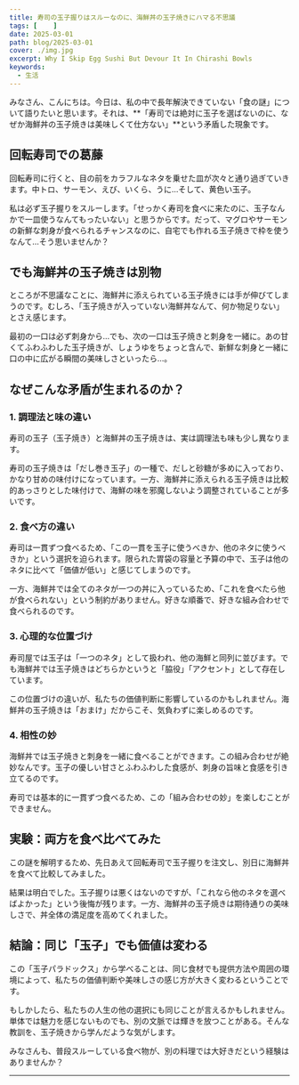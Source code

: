 ```yaml
---
title: 寿司の玉子握りはスルーなのに、海鮮丼の玉子焼きにハマる不思議
tags: [    ]
date: 2025-03-01
path: blog/2025-03-01
cover: ./img.jpg
excerpt: Why I Skip Egg Sushi But Devour It In Chirashi Bowls
keywords:
  - 生活
---
```


みなさん、こんにちは。今日は、私の中で長年解決できていない「食の謎」について語りたいと思います。それは、**「寿司では絶対に玉子を選ばないのに、なぜか海鮮丼の玉子焼きは美味しくて仕方ない」**という矛盾した現象です。

## 回転寿司での葛藤

回転寿司に行くと、目の前をカラフルなネタを乗せた皿が次々と通り過ぎていきます。中トロ、サーモン、えび、いくら、うに…そして、黄色い玉子。

私は必ず玉子握りをスルーします。「せっかく寿司を食べに来たのに、玉子なんかで一皿使うなんてもったいない」と思うからです。だって、マグロやサーモンの新鮮な刺身が食べられるチャンスなのに、自宅でも作れる玉子焼きで枠を使うなんて…そう思いませんか？

## でも海鮮丼の玉子焼きは別物

ところが不思議なことに、海鮮丼に添えられている玉子焼きには手が伸びてしまうのです。むしろ、「玉子焼きが入っていない海鮮丼なんて、何か物足りない」とさえ感じます。

最初の一口は必ず刺身から…でも、次の一口は玉子焼きと刺身を一緒に。あの甘くてふわふわした玉子焼きが、しょうゆをちょっと含んで、新鮮な刺身と一緒に口の中に広がる瞬間の美味しさといったら…。

## なぜこんな矛盾が生まれるのか？

### 1. 調理法と味の違い

寿司の玉子（玉子焼き）と海鮮丼の玉子焼きは、実は調理法も味も少し異なります。

寿司の玉子焼きは「だし巻き玉子」の一種で、だしと砂糖が多めに入っており、かなり甘めの味付けになっています。一方、海鮮丼に添えられる玉子焼きは比較的あっさりとした味付けで、海鮮の味を邪魔しないよう調整されていることが多いです。

### 2. 食べ方の違い

寿司は一貫ずつ食べるため、「この一貫を玉子に使うべきか、他のネタに使うべきか」という選択を迫られます。限られた胃袋の容量と予算の中で、玉子は他のネタに比べて「価値が低い」と感じてしまうのです。

一方、海鮮丼では全てのネタが一つの丼に入っているため、「これを食べたら他が食べられない」という制約がありません。好きな順番で、好きな組み合わせで食べられるのです。

### 3. 心理的な位置づけ

寿司屋では玉子は「一つのネタ」として扱われ、他の海鮮と同列に並びます。でも海鮮丼では玉子焼きはどちらかというと「脇役」「アクセント」として存在しています。

この位置づけの違いが、私たちの価値判断に影響しているのかもしれません。海鮮丼の玉子焼きは「おまけ」だからこそ、気負わずに楽しめるのです。

### 4. 相性の妙

海鮮丼では玉子焼きと刺身を一緒に食べることができます。この組み合わせが絶妙なんです。玉子の優しい甘さとふわふわした食感が、刺身の旨味と食感を引き立てるのです。

寿司では基本的に一貫ずつ食べるため、この「組み合わせの妙」を楽しむことができません。

## 実験：両方を食べ比べてみた

この謎を解明するため、先日あえて回転寿司で玉子握りを注文し、別日に海鮮丼を食べて比較してみました。

結果は明白でした。玉子握りは悪くはないのですが、「これなら他のネタを選べばよかった」という後悔が残ります。一方、海鮮丼の玉子焼きは期待通りの美味しさで、丼全体の満足度を高めてくれました。

## 結論：同じ「玉子」でも価値は変わる

この「玉子パラドックス」から学べることは、同じ食材でも提供方法や周囲の環境によって、私たちの価値判断や美味しさの感じ方が大きく変わるということです。

もしかしたら、私たちの人生の他の選択にも同じことが言えるかもしれません。単体では魅力を感じないものでも、別の文脈では輝きを放つことがある。そんな教訓を、玉子焼きから学んだような気がします。

みなさんも、普段スルーしている食べ物が、別の料理では大好きだという経験はありませんか？

---